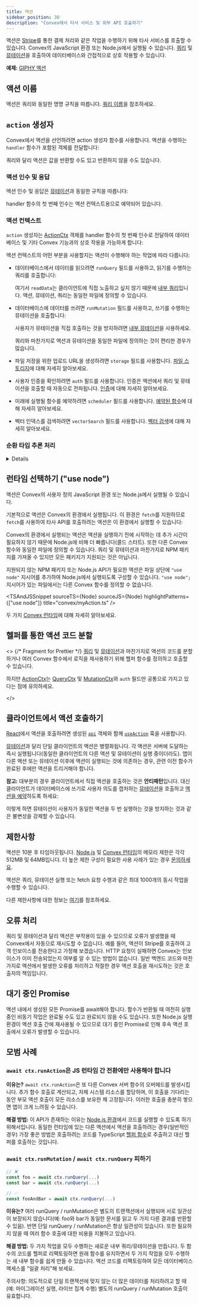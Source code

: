 ```yaml
---
title: 액션
sidebar_position: 30
description: "Convex에서 타사 서비스 및 외부 API 호출하기"
---
```



액션은 [Stripe](https://stripe.com)를 통한 결제 처리와 같은 작업을 수행하기 위해 타사 서비스를 호출할 수 있습니다. Convex의 JavaScript 환경 또는 Node.js에서 실행될 수 있습니다. [쿼리](/functions/query-functions.mdx) 및 [뮤테이션](/functions/mutation-functions.mdx)을 호출하여 데이터베이스와 간접적으로 상호 작용할 수 있습니다.

**예제:**
[GIPHY 액션](https://github.com/get-convex/convex-demos/tree/main/giphy-action)

## 액션 이름

액션은 쿼리와 동일한 명명 규칙을 따릅니다. [쿼리 이름](/functions/query-functions.mdx#query-names)을 참조하세요.

## `action` 생성자

Convex에서 액션을 선언하려면 action 생성자 함수를 사용합니다. 액션을 수행하는 `handler` 함수가 포함된 객체를 전달합니다:

<TSAndJSSnippet
  sourceTS={Constructor}
  sourceJS={Constructor}
  title="convex/myFunctions.ts"
/>

쿼리와 달리 액션은 값을 반환할 수도 있고 반환하지 않을 수도 있습니다.

### 액션 인수 및 응답

액션 인수 및 응답은 [뮤테이션](/functions/mutation-functions.mdx#mutation-arguments)과 동일한 규칙을 따릅니다:

<TSAndJSSnippet
  sourceTS={ArgsWithValidation}
  sourceJS={ArgsWithValidation}
  title="convex/myFunctions.ts"
/>

handler 함수의 첫 번째 인수는 액션 컨텍스트용으로 예약되어 있습니다.

### 액션 컨텍스트

`action` 생성자는 [ActionCtx](/api/interfaces/server.GenericActionCtx) 객체를 handler 함수의 첫 번째 인수로 전달하여 데이터베이스 및 기타 Convex 기능과의 상호 작용을 가능하게 합니다:

<TSAndJSSnippet
  sourceTS={Context}
  sourceJS={Context}
  title="convex/myFunctions.ts"
/>

액션 컨텍스트의 어떤 부분을 사용할지는 액션이 수행해야 하는 작업에 따라 다릅니다:

- 데이터베이스에서 데이터를 읽으려면 `runQuery` 필드를 사용하고, 읽기를 수행하는 쿼리를 호출합니다:

  <TSAndJSSnippet
    sourceTS={ContextRunQuery}
    sourceJS={ContextRunQuery}
    snippet="action"
    title="convex/myFunctions.ts"
  />

  여기서 `readData`는 클라이언트에 직접 노출하고 싶지 않기 때문에 [내부 쿼리](/functions/internal-functions.mdx)입니다. 액션, 뮤테이션, 쿼리는 동일한 파일에 정의할 수 있습니다.

- 데이터베이스에 데이터를 쓰려면 `runMutation` 필드를 사용하고, 쓰기를 수행하는 뮤테이션을 호출합니다:

  <TSAndJSSnippet
    sourceTS={ContextRunMutation}
    sourceJS={ContextRunMutation}
    title="convex/myFunctions.ts"
  />

  사용자가 뮤테이션을 직접 호출하는 것을 방지하려면 [내부 뮤테이션](/functions/internal-functions.mdx)을 사용하세요.

  쿼리와 마찬가지로 액션과 뮤테이션을 동일한 파일에 정의하는 것이 편리한 경우가 많습니다.

- 파일 저장을 위한 업로드 URL을 생성하려면 `storage` 필드를 사용합니다. [파일 스토리지](/file-storage.mdx)에 대해 자세히 알아보세요.
- 사용자 인증을 확인하려면 `auth` 필드를 사용합니다. 인증은 액션에서 쿼리 및 뮤테이션을 호출할 때 자동으로 전파됩니다. [인증](/auth.mdx)에 대해 자세히 알아보세요.
- 미래에 실행될 함수를 예약하려면 `scheduler` 필드를 사용합니다. [예약된 함수](/scheduling/scheduled-functions.mdx)에 대해 자세히 알아보세요.
- 벡터 인덱스를 검색하려면 `vectorSearch` 필드를 사용합니다. [벡터 검색](/search/vector-search.mdx)에 대해 자세히 알아보세요.

### 순환 타입 추론 처리

<Details summary={<>
TypeScript 오류 해결하기: 일부 액션이 <code>암시적으로 'any' 타입을 가집니다. 타입 주석이 없고 자체 초기화에서 직접 또는 간접적으로 참조되기 때문입니다.</code>
</>}>

액션의 반환 값이 `ctx.runQuery` 또는 `ctx.runMutation` 호출 결과에 의존하는 경우, TypeScript는 액션의 반환 타입을 추론할 수 없다고 불평합니다. 다음은 이 문제의 최소 예제입니다:

<Snippet
  title="convex/myFunctions.ts"
  source={CircularError}
  snippet="tsError"
/>

이 문제를 해결하려면 두 가지 옵션이 있습니다:

1. handler 함수의 반환 값을 명시적으로 타입 지정합니다:
   <Snippet
     title="convex/myFunctions.ts"
     source={CircularErrorFixedReturn}
     snippet="fixed"
     highlightPatterns={["null"]}
   />
2. `ctx.runQuery` 또는 `ctx.runMutation` 호출의 결과를 명시적으로 타입 지정합니다:
   <Snippet
     title="convex/myFunctions.ts"
     source={CircularErrorFixedResults}
     snippet="fixed"
     highlightPatterns={["null"]}
   />

TypeScript는 타입 주석이 호출된 쿼리 또는 뮤테이션이 반환하는 것과 일치하는지 확인하므로 타입 안정성을 잃지 않습니다.

이 간단한 예제에서 쿼리의 반환 타입은 `null`이었습니다. 결과에 주석을 달 때 도움이 될 수 있는 다른 타입은 [TypeScript](/understanding/best-practices/typescript.mdx#type-annotating-server-side-helpers) 페이지를 참조하세요.

</Details>

## 런타임 선택하기 ("use node")

액션은 Convex의 사용자 정의 JavaScript 환경 또는 Node.js에서 실행될 수 있습니다.

기본적으로 액션은 Convex의 환경에서 실행됩니다. 이 환경은 `fetch`를 지원하므로 `fetch`를 사용하여 타사 API를 호출하려는 액션은 이 환경에서 실행할 수 있습니다:

<TSAndJSSnippet sourceTS={NPM} sourceJS={NPM} title="convex/myFunctions.ts" />

Convex의 환경에서 실행되는 액션은 액션을 실행하기 전에 시작하는 데 추가 시간이 필요하지 않기 때문에 Node.js에 비해 더 빠릅니다(콜드 스타트). 또한 다른 Convex 함수와 동일한 파일에 정의할 수 있습니다. 쿼리 및 뮤테이션과 마찬가지로 NPM 패키지를 가져올 수 있지만 모든 패키지가 지원되는 것은 아닙니다.

지원되지 않는 NPM 패키지 또는 Node.js API가 필요한 액션은 파일 상단에 `"use node"` 지시어를 추가하여 Node.js에서 실행되도록 구성할 수 있습니다. `"use node";` 지시어가 있는 파일에서는 다른 Convex 함수를 정의할 수 없습니다.

<TSAndJSSnippet
  sourceTS={Node}
  sourceJS={Node}
  highlightPatterns={["use node"]}
  title="convex/myAction.ts"
/>

두 가지 [Convex 런타임](/functions/runtimes.mdx)에 대해 자세히 알아보세요.

## 헬퍼를 통한 액션 코드 분할

<>
  {/* Fragment for Prettier */}
  [쿼리](/functions/query-functions.mdx#splitting-up-query-code-via-helpers) 및 [뮤테이션](/functions/mutation-functions.mdx#splitting-up-mutation-code-via-helpers)과 마찬가지로 액션의 코드를 분할하거나 여러 Convex 함수에서 로직을 재사용하기 위해 헬퍼 <LanguageSelector verbose /> 함수를 정의하고 호출할 수 있습니다.

하지만 [ActionCtx](/api/interfaces/server.GenericActionCtx)는 [QueryCtx](/generated-api/server.md#queryctx) 및 [MutationCtx](/generated-api/server.md#mutationctx)와 `auth` 필드만 공통으로 가지고 있다는 점에 유의하세요.

</>

## 클라이언트에서 액션 호출하기

[React](/client/react.mdx)에서 액션을 호출하려면 생성된 [`api`](/generated-api/api) 객체와 함께 [`useAction`](/api/modules/react#useaction) 훅을 사용합니다.

<TSAndJSSnippet sourceTS={Call} sourceJS={Call} title="src/myApp.tsx" />

[뮤테이션](/functions/mutation-functions.mdx#calling-mutations-from-clients)과 달리 단일 클라이언트의 액션은 병렬화됩니다. 각 액션은 서버에 도달하는 즉시 실행됩니다(동일한 클라이언트의 다른 액션 및 뮤테이션이 실행 중이더라도). 앱이 다른 액션 또는 뮤테이션 이후에 액션이 실행되는 것에 의존하는 경우, 관련 이전 함수가 완료된 후에만 액션을 트리거해야 합니다.

**참고:** 대부분의 경우 클라이언트에서 직접 액션을 호출하는 것은 **안티패턴**입니다. 대신 클라이언트가 데이터베이스에 쓰기로 사용자 의도를 캡처하는 [뮤테이션](/functions/mutation-functions.mdx)을 호출하고 [액션을 예약](/scheduling/scheduled-functions.mdx)하도록 하세요:

<TSAndJSSnippet
  sourceTS={ScheduleFromMutation}
  sourceJS={ScheduleFromMutation}
  title="convex/myFunctions.ts"
/>

이렇게 하면 뮤테이션이 사용자가 동일한 액션을 두 번 실행하는 것을 방지하는 것과 같은 불변성을 강제할 수 있습니다.

## 제한사항

액션은 10분 후 타임아웃됩니다.
[Node.js](/functions/runtimes.mdx#nodejs-runtime) 및 [Convex 런타임](/functions/runtimes.mdx#default-convex-runtime)의 메모리 제한은 각각 512MB 및 64MB입니다. 더 높은 제한 구성이 필요한 사용 사례가 있는 경우 [문의하세요](/production/contact.md).

액션은 쿼리, 뮤테이션 실행 또는 fetch 요청 수행과 같은 최대 1000개의 동시 작업을 수행할 수 있습니다.

다른 제한사항에 대한 정보는 [여기](/production/state/limits.mdx)를 참조하세요.

## 오류 처리

쿼리 및 뮤테이션과 달리 액션은 부작용이 있을 수 있으므로 오류가 발생했을 때 Convex에서 자동으로 재시도할 수 없습니다. 예를 들어, 액션이 Stripe를 호출하여 고객 인보이스를 전송한다고 가정해 보겠습니다. HTTP 요청이 실패하면 Convex는 인보이스가 이미 전송되었는지 여부를 알 수 있는 방법이 없습니다. 일반 백엔드 코드와 마찬가지로 액션에서 발생한 오류를 처리하고 적절한 경우 액션 호출을 재시도하는 것은 호출자의 책임입니다.

## 대기 중인 Promise

액션 내에서 생성된 모든 Promise를 await해야 합니다. 함수가 반환될 때 여전히 실행 중인 비동기 작업은 완료될 수도 있고 완료되지 않을 수도 있습니다. 또한 Node.js 실행 환경이 액션 호출 간에 재사용될 수 있으므로 대기 중인 Promise로 인해 후속 액션 호출에서 오류가 발생할 수 있습니다.

## 모범 사례

### `await ctx.runAction`은 JS 런타임 간 전환에만 사용해야 합니다

**이유는?** `await ctx.runAction`은 또 다른 Convex 서버 함수의 오버헤드를 발생시킵니다. 추가 함수 호출로 계산되고, 자체 시스템 리소스를 할당하며, 이 호출을 기다리는 동안 부모 액션 호출이 모든 리소스를 보유한 채 고정됩니다. 이러한 호출을 충분히 쌓으면 앱이 크게 느려질 수 있습니다.

**해결 방법:** 이 API가 존재하는 이유는 [Node.js 환경](/functions/runtimes.mdx)에서 코드를 실행할 수 있도록 하기 위해서입니다. 동일한 런타임에 있는 다른 액션에서 액션을 호출하려는 경우(일반적인 경우) 가장 좋은 방법은 호출하려는 코드를 TypeScript [헬퍼 함수](/understanding/best-practices/best-practices.mdx#use-helper-functions-to-write-shared-code)로 추출하고 대신 헬퍼를 호출하는 것입니다.

### `await ctx.runMutation` / `await ctx.runQuery` 피하기

```ts
// ❌
const foo = await ctx.runQuery(...)
const bar = await ctx.runQuery(...)

// ✅
const fooAndBar = await ctx.runQuery(...)
```

**이유는?** 여러 runQuery / runMutation은 별도의 트랜잭션에서 실행되며 서로 일관성이 보장되지 않습니다(예: foo와 bar가 동일한 문서를 읽고 두 가지 다른 결과를 반환할 수 있음). 반면 단일 runQuery / runMutation은 항상 일관성이 있습니다. 또한 필요하지 않을 때 여러 함수 호출에 대한 비용을 지불하고 있습니다.

**해결 방법:** 두 가지 작업을 모두 수행하는 새로운 내부 쿼리/뮤테이션을 만듭니다. 두 함수의 코드를 헬퍼로 리팩토링하면 원래 함수를 유지하면서 두 가지 작업을 모두 수행하는 새 내부 함수를 쉽게 만들 수 있습니다. 액션 코드를 리팩토링하여 모든 데이터베이스 액세스를 "일괄 처리"해 보세요.

주의사항: 의도적으로 단일 트랜잭션에 맞지 않는 더 많은 데이터를 처리하려고 할 때(예: 마이그레이션 실행, 라이브 집계 수행) 별도의 runQuery / runMutation 호출이 유효합니다.
